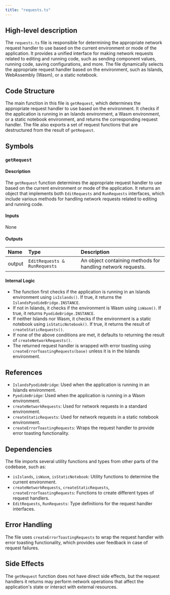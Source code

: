 ```yaml
---
title: "requests.ts"
---
```


## High-level description

The `requests.ts` file is responsible for determining the appropriate network request handler to use based on the current environment or mode of the application. It provides a unified interface for making network requests related to editing and running code, such as sending component values, running code, saving configurations, and more. The file dynamically selects the appropriate request handler based on the environment, such as Islands, WebAssembly (Wasm), or a static notebook.

## Code Structure

The main function in this file is `getRequest`, which determines the appropriate request handler to use based on the environment. It checks if the application is running in an Islands environment, a Wasm environment, or a static notebook environment, and returns the corresponding request handler. The file also exports a set of request functions that are destructured from the result of `getRequest`.

## Symbols

### `getRequest`
#### Description
The `getRequest` function determines the appropriate request handler to use based on the current environment or mode of the application. It returns an object that implements both `EditRequests` and `RunRequests` interfaces, which include various methods for handling network requests related to editing and running code.

#### Inputs
None

#### Outputs
| Name | Type | Description |
|:-----|:-----|:------------|
| output | `EditRequests & RunRequests` | An object containing methods for handling network requests. |

#### Internal Logic
- The function first checks if the application is running in an Islands environment using `isIslands()`. If true, it returns the `IslandsPyodideBridge.INSTANCE`.
- If not in Islands, it checks if the environment is Wasm using `isWasm()`. If true, it returns `PyodideBridge.INSTANCE`.
- If neither Islands nor Wasm, it checks if the environment is a static notebook using `isStaticNotebook()`. If true, it returns the result of `createStaticRequests()`.
- If none of the above conditions are met, it defaults to returning the result of `createNetworkRequests()`.
- The returned request handler is wrapped with error toasting using `createErrorToastingRequests(base)` unless it is in the Islands environment.

## References

- `IslandsPyodideBridge`: Used when the application is running in an Islands environment.
- `PyodideBridge`: Used when the application is running in a Wasm environment.
- `createNetworkRequests`: Used for network requests in a standard environment.
- `createStaticRequests`: Used for network requests in a static notebook environment.
- `createErrorToastingRequests`: Wraps the request handler to provide error toasting functionality.

## Dependencies

The file imports several utility functions and types from other parts of the codebase, such as:
- `isIslands`, `isWasm`, `isStaticNotebook`: Utility functions to determine the current environment.
- `createNetworkRequests`, `createStaticRequests`, `createErrorToastingRequests`: Functions to create different types of request handlers.
- `EditRequests`, `RunRequests`: Type definitions for the request handler interfaces.

## Error Handling

The file uses `createErrorToastingRequests` to wrap the request handler with error toasting functionality, which provides user feedback in case of request failures.

## Side Effects

The `getRequest` function does not have direct side effects, but the request handlers it returns may perform network operations that affect the application's state or interact with external resources.